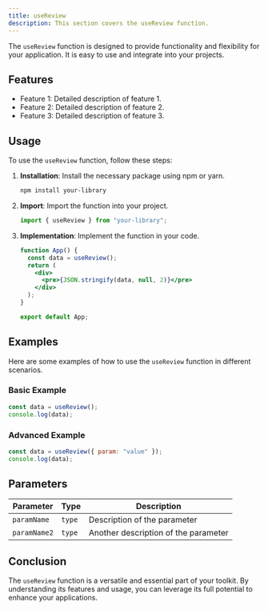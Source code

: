 ```yaml
---
title: useReview
description: This section covers the useReview function.
---
```


The `useReview` function is designed to provide functionality and flexibility for your application. It is easy to use and integrate into your projects.

## Features

- Feature 1: Detailed description of feature 1.
- Feature 2: Detailed description of feature 2.
- Feature 3: Detailed description of feature 3.

## Usage

To use the `useReview` function, follow these steps:

1. **Installation**: Install the necessary package using npm or yarn.
   ```bash
   npm install your-library
   ```
2. **Import**: Import the function into your project.
   ```jsx
   import { useReview } from "your-library";
   ```
3. **Implementation**: Implement the function in your code.

   ```jsx
   function App() {
     const data = useReview();
     return (
       <div>
         <pre>{JSON.stringify(data, null, 2)}</pre>
       </div>
     );
   }

   export default App;
   ```

## Examples

Here are some examples of how to use the `useReview` function in different scenarios.

### Basic Example

```jsx
const data = useReview();
console.log(data);
```

### Advanced Example

```jsx
const data = useReview({ param: "value" });
console.log(data);
```

## Parameters

| Parameter    | Type   | Description                          |
| ------------ | ------ | ------------------------------------ |
| `paramName`  | `type` | Description of the parameter         |
| `paramName2` | `type` | Another description of the parameter |

## Conclusion

The `useReview` function is a versatile and essential part of your toolkit. By understanding its features and usage, you can leverage its full potential to enhance your applications.
